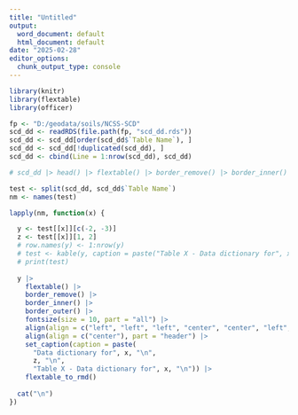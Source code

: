 ```yaml
---
title: "Untitled"
output:
  word_document: default
  html_document: default
date: "2025-02-28"
editor_options:
  chunk_output_type: console
---
```



```r
library(knitr)
library(flextable)
library(officer)

fp <- "D:/geodata/soils/NCSS-SCD"
scd_dd <- readRDS(file.path(fp, "scd_dd.rds"))
scd_dd <- scd_dd[order(scd_dd$`Table Name`), ]
scd_dd <- scd_dd[!duplicated(scd_dd), ]
scd_dd <- cbind(Line = 1:nrow(scd_dd), scd_dd)

# scd_dd |> head() |> flextable() |> border_remove() |> border_inner() |> border_outer() |> fontsize(size = 10, part = "all")

test <- split(scd_dd, scd_dd$`Table Name`)
nm <- names(test)

lapply(nm, function(x) {

  y <- test[[x]][c(-2, -3)]
  z <- test[[x]][1, 2]
  # row.names(y) <- 1:nrow(y)
  # test <- kable(y, caption = paste("Table X - Data dictionary for", x), row.names = FALSE)
  # print(test)
  
  y |>
    flextable() |> 
    border_remove() |> 
    border_inner() |> 
    border_outer() |> 
    fontsize(size = 10, part = "all") |>
    align(align = c("left", "left", "left", "center", "center", "left", "left"), part = "body") |>
    align(align = c("center"), part = "header") |>
    set_caption(caption = paste(
      "Data dictionary for", x, "\n", 
      z, "\n",
      "Table X - Data dictionary for", x, "\n")) |>
    flextable_to_rmd()
    
  cat("\n")
})

```


